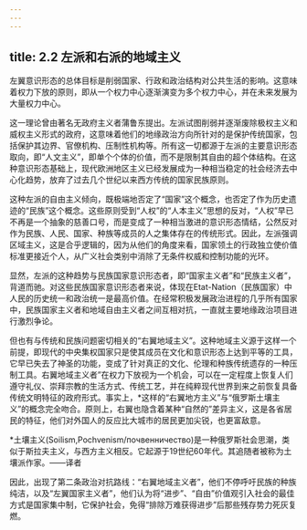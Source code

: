 ```yaml
---
---
---
```

title: 2.2 左派和右派的地域主义
---



左翼意识形态的总体目标是削弱国家、行政和政治结构对公共生活的影响。这意味着权力下放的原则，即从一个权力中心逐渐演变为多个权力中心，并在未来发展为大量权力中心。

这一理论曾由著名无政府主义者蒲鲁东提出。左派试图削弱并逐渐废除极权主义和威权主义形式的政府，这意味着他们的地缘政治方向所针对的是保护传统国家，包括保护其边界、官僚机构、压制性机构等。所有这一切都源于左派的主要意识形态取向，即“人文主义”，即单个个体的价值，而不是限制其自由的超个体结构。在这种意识形态基础上，现代欧洲地区主义已经发展成为一种相当稳定的社会经济去中心化趋势，放弃了过去几个世纪以来西方传统的国家民族原则。

这种左派的自由主义倾向，既极端地否定了“国家”这个概念，也否定了作为历史遗迹的“民族”这个概念。这些原则受到“人权”的“人本主义”思想的反对，“人权”早已不再是一个抽象的慈善口号，而是变成了一种相当激进的意识形态情结，公然反对作为民族、人民、国家、种族等成员的人之集体存在的传统形式。因此，左派强调区域主义，这是合乎逻辑的，因为从他们的角度来看，国家领土的行政独立使价值标准更接近个人，从广义社会类别中消除了无条件权威和控制功能的光环。

显然，左派的这种趋势与民族国家意识形态者，即“国家主义者”和“民族主义者”，背道而驰。对这些民族国家意识形态者来说，体现在Etat-Nation（民族国家）中人民的历史统一和政治统一是最高价值。在经常积极发展政治进程的几乎所有国家中，民族国家主义者和地域自由主义者之间互相对抗，一直就主要地缘政治项目进行激烈争论。

但也有与传统和民族问题密切相关的“右翼地域主义”。这种地域主义源于这样一个前提，即现代的中央集权国家只是使其成员在文化和意识形态上达到平等的工具，它早已失去了神圣的功能，变成了针对真正的文化、伦理和种族传统遗存的一种压制工具。右翼地域主义者”在权力下放视为一个机会，可以在一定程度上恢复人们遵守礼仪、崇拜宗教的生活方式、传统工艺，并在纯粹现代世界到来之前恢复具备传统文明特征的政府形式。事实上，*这样的“右翼地方主义”与“俄罗斯土壤主义”的概念完全吻合。原则上，右翼也隐含着某种“自然的”差异主义，这是各省居民的特征，他们对外国人的反应比大城市的居民更加尖锐，也更富敌意。

*土壤主义(Soilism,Pochvenism/почвенничество)是一种俄罗斯社会思潮，类似于斯拉夫主义，与西方主义相反。它起源于19世纪60年代。其追随者被称为土壤派作家。——译者

因此，出现了第二条政治对抗路线：“右翼地域主义者”，他们不停呼吁民族的种族纯洁，以及“左翼国家主义者”，他们认为将“进步”、“自由”价值观引入社会的最佳方式是国家集中制，它保护社会，免得“排除万难获得进步”后那些残存势力死灰复燃。